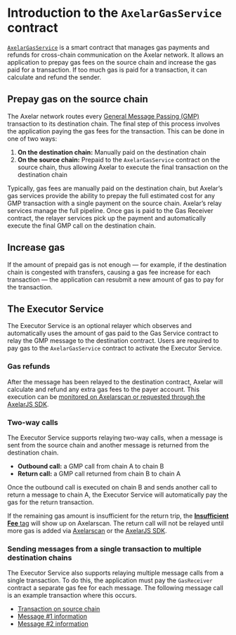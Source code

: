 # Introduction to the `AxelarGasService` contract

[`AxelarGasService`](https://github.com/axelarnetwork/axelar-gmp-sdk-solidity/blob/main/contracts/interfaces/IAxelarGasService.sol) is a smart contract that manages gas payments and refunds for cross-chain communication on the Axelar network. It allows an application to prepay gas fees on the source chain and increase the gas paid for a transaction. If too much gas is paid for a transaction, it can calculate and refund the sender.

## Prepay gas on the source chain

The Axelar network routes every [General Message Passing (GMP)](https://docs.axelar.dev/dev/general-message-passing/overview) transaction to its destination chain. The final step of this process involves the application paying the gas fees for the transaction. This can be done in one of two ways:

1. **On the destination chain:** Manually paid on the destination chain
1. **On the source chain:** Prepaid to the `AxelarGasService` contract on the source chain, thus allowing Axelar to execute the final transaction on the destination chain

Typically, gas fees are manually paid on the destination chain, but Axelar’s gas services provide the ability to prepay the full estimated cost for any GMP transaction with a single payment on the source chain. Axelar’s relay services manage the full pipeline. Once gas is paid to the Gas Receiver contract, the relayer services pick up the payment and automatically execute the final GMP call on the destination chain.

## Increase gas

If the amount of prepaid gas is not enough — for example, if the destination chain is congested with transfers, causing a gas fee increase for each transaction — the application can resubmit a new amount of gas to pay for the transaction.

## The Executor Service

The Executor Service is an optional relayer which observes and automatically uses the amount of gas paid to the Gas Service contract to relay the GMP message to the destination contract. Users are required to pay gas to the `AxelarGasService` contract to activate the Executor Service.

### Gas refunds

After the message has been relayed to the destination contract, Axelar will calculate and refund any extra gas fees to the payer account. This execution can be [monitored on Axelarscan or requested through the AxelarJS SDK](https://docs.axelar.dev/dev/general-message-passing/monitoring).

### Two-way calls

The Executor Service supports relaying two-way calls, when a message is sent from the source chain and another message is returned from the destination chain.

- **Outbound call:** a GMP call from chain A to chain B
- **Return call:** a GMP call returned from chain B to chain A

Once the outbound call is executed on chain B and sends another call to return a message to chain A, the Executor Service will automatically pay the gas for the return transaction.

If the remaining gas amount is insufficient for the return trip, the [**Insufficient Fee** tag](https://docs.axelar.dev/dev/general-message-passing/monitoring) will show up on Axelarscan. The return call will not be relayed until more gas is added via [Axelarscan](https://docs.axelar.dev/dev/general-message-passing/recovery#increase-gas-payment-to-the-gas-receiver-on-the-source-chain) or the [AxelarJS SDK](https://docs.axelar.dev/dev/axelarjs-sdk/tx-status-query-recovery#2-increase-gas-payment).

### Sending messages from a single transaction to multiple destination chains 

The Executor Service also supports relaying multiple message calls from a single transaction. To do this, the application must pay the `GasReceiver` contract a separate gas fee for each message. The following message call is an example transaction where this occurs.

- [Transaction on source chain](https://moonbase.moonscan.io/tx/0x25f0bdcdec0da17e1039161342603d3d537cb6ddc6637d1b22dbdf1ebf9706ed)
- [Message #1 information](https://testnet.axelarscan.io/gmp/0x25f0bdcdec0da17e1039161342603d3d537cb6ddc6637d1b22dbdf1ebf9706ed:1)
- [Message #2 information](https://testnet.axelarscan.io/gmp/0x25f0bdcdec0da17e1039161342603d3d537cb6ddc6637d1b22dbdf1ebf9706ed:3)
